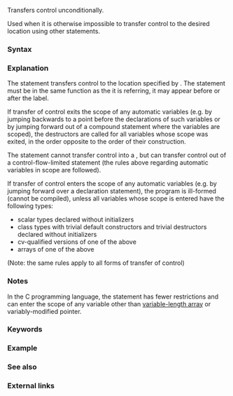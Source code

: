 {{title|{{tt|goto}} statement}}
{{cpp/language/statements/navbar}}

Transfers control unconditionally.

Used when it is otherwise impossible to transfer control to the desired location using other statements.

===Syntax===
{{sdsc begin}}
{{sdsc|{{spar optional|attr}} {{ttb|goto}} {{spar|label}} {{ttb|;}}}}
{{sdsc end}}

===Explanation===
The {{c/core|goto}} statement transfers control to the location specified by {{rlp|statements#Labels|label}}. The {{c/core|goto}} statement must be in the same function as the {{spar|label}} it is referring, it may appear before or after the label.

If transfer of control exits the scope of any automatic variables (e.g. by jumping backwards to a point before the declarations of such variables or by jumping forward out of a compound statement where the variables are scoped), the destructors are called for all variables whose scope was exited, in the order opposite to the order of their construction.

The {{c/core|goto}} statement cannot transfer control into a {{rlp|statements#Control-flow-limited statements|control-flow-limited statement}}, but can transfer control out of a control-flow-limited statement (the rules above regarding automatic variables in scope are followed).

If transfer of control enters the scope of any automatic variables (e.g. by jumping forward over a declaration statement), the program is ill-formed (cannot be compiled), unless all variables whose scope is entered have the following types:
* scalar types declared without initializers
* class types with trivial default constructors and trivial destructors declared without initializers
* cv-qualified versions of one of the above
* arrays of one of the above

(Note: the same rules apply to all forms of transfer of control)

===Notes===
In the C programming language, the {{c/core|goto}} statement has fewer restrictions and can enter the scope of any variable other than [[c/language/array#Variable-length arrays|variable-length array]] or variably-modified pointer.

===Keywords===
{{ltt|cpp/keyword/goto}}

===Example===
{{example
|code=
#include &lt;iostream&gt;

struct Object
{
    // non-trivial destructor
    ~Object() { std::cout &lt;&lt; 'd'; }
};

struct Trivial
{
    double d1;
    double d2;
}; // trivial ctor and dtor

int main()
{
    int a = 10;
    
    // loop using goto
label:
    Object obj;
    std::cout &lt;&lt; a &lt;&lt; ' ';
    a -= 2;
    
    if (a != 0)
        goto label;  // jumps out of scope of obj, calls obj destructor
    std::cout &lt;&lt; '\n';
    
    // goto can be used to efficiently leave a multi-level (nested) loops
    for (int x = 0; x &lt; 3; ++x)
        for (int y = 0; y &lt; 3; ++y)
        {
            std::cout &lt;&lt; '(' &lt;&lt; x &lt;&lt; ',' &lt;&lt; y &lt;&lt; ") " &lt;&lt; '\n';
            if (x + y &gt;= 3)
                goto endloop;
        }
    
endloop:
    std::cout &lt;&lt; '\n';
    
    goto label2; // jumps into the scope of n and t
    
    [[maybe_unused]] int n; // no initializer
    
    [[maybe_unused]] Trivial t; // trivial ctor/dtor, no initializer
    
//  int x = 1;   // error: has initializer
//  Object obj2; // error: non-trivial dtor
    
label2:
    {
        Object obj3;
        goto label3; // jumps forward, out of scope of obj3
    }
    
label3:
    std::cout &lt;&lt; '\n';
}
|output=
10 d8 d6 d4 d2
(0,0)
(0,1)
(0,2)
(1,0)
(1,1)
(1,2)

d
d
}}

===See also===
{{dsc begin}}
{{dsc see c|c/language/goto}}
{{dsc end}}

===External links===
{{eli|
The popular Edsger W. Dijkstra essay, [http://david.tribble.com/text/goto.html “Goto Considered Harmful”] (originally, in "Letter to Communications of the ACM (CACM)", vol. 11 #3, March 1968, pp. 147-148.), presents a survey of the many subtle problems the careless use of this keyword can introduce.
}}

{{langlinks|de|es|fr|it|ja|pt|ru|zh}}